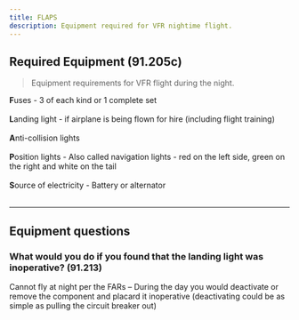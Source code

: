 ```yaml
---
title: FLAPS
description: Equipment required for VFR nightime flight.
---
```


## Required Equipment (91.205c)

> Equipment requirements for VFR flight during the night.

**F**uses - 3 of each kind or 1 complete set<br></br>
**L**anding light - if airplane is being flown for hire (including flight training)<br></br>
**A**nti-collision lights<br></br>
**P**osition lights - Also called navigation lights - red on the left side, green on the right and white
on the tail<br></br>
**S**ource of electricity - Battery or alternator<br></br>

---

## Equipment questions

### What would you do if you found that the landing light was inoperative? (91.213)

Cannot fly at night per the FARs – During the day you would deactivate or remove the component
and placard it inoperative (deactivating could be as simple as pulling the circuit breaker out)
